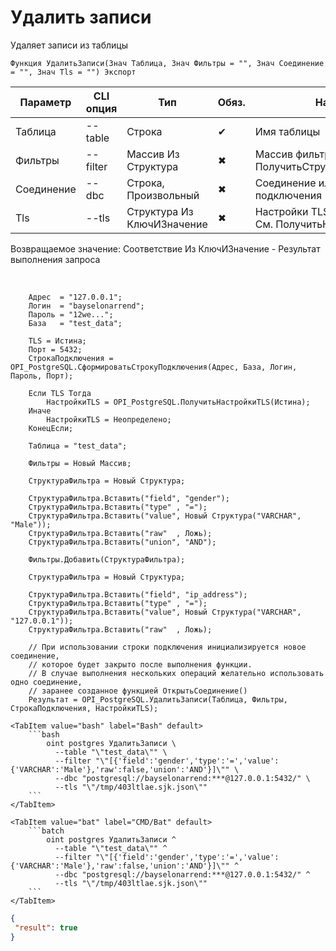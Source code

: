 ﻿---
sidebar_position: 14
description: Удалить записи и другие функции для работы с PostgreSQL в Открытом пакете интеграций - бесплатной open-source библиотеке интеграций для 1С:Предприятие 8, OneScript и CLI
keywords: [1C, 1С, 1С:Предприятие, 1С:Предприятие 8.3, API, Интеграция, Сервисы, Обмен, OneScript, CLI, PostgreSQL]
---


# Удалить записи
 Удаляет записи из таблицы



`Функция УдалитьЗаписи(Знач Таблица, Знач Фильтры = "", Знач Соединение = "", Знач Tls = "") Экспорт`

  | Параметр | CLI опция | Тип | Обяз. | Назначение |
  |-|-|-|-|-|
  | Таблица | --table | Строка | &#x2714; | Имя таблицы |
  | Фильтры | --filter | Массив Из Структура | &#x2716; | Массив фильтров. См. ПолучитьСтруктуруФильтраЗаписей |
  | Соединение | --dbc | Строка, Произвольный | &#x2716; | Соединение или строка подключения |
  | Tls | --tls | Структура Из КлючИЗначение | &#x2716; | Настройки TLS, если необходимо. См. ПолучитьНастройкиTls |

  
  Возвращаемое значение:   Соответствие Из КлючИЗначение - Результат выполнения запроса

<br/>




```bsl title="Пример использования для 1С:Предприятие/OneScript"
    Адрес  = "127.0.0.1";
    Логин  = "bayselonarrend";
    Пароль = "12we...";
    База   = "test_data";

    TLS = Истина;
    Порт = 5432;
    СтрокаПодключения = OPI_PostgreSQL.СформироватьСтрокуПодключения(Адрес, База, Логин, Пароль, Порт);

    Если TLS Тогда
        НастройкиTLS = OPI_PostgreSQL.ПолучитьНастройкиTLS(Истина);
    Иначе
        НастройкиTLS = Неопределено;
    КонецЕсли;

    Таблица = "test_data";

    Фильтры = Новый Массив;

    СтруктураФильтра = Новый Структура;

    СтруктураФильтра.Вставить("field", "gender");
    СтруктураФильтра.Вставить("type" , "=");
    СтруктураФильтра.Вставить("value", Новый Структура("VARCHAR", "Male"));
    СтруктураФильтра.Вставить("raw"  , Ложь);
    СтруктураФильтра.Вставить("union", "AND");

    Фильтры.Добавить(СтруктураФильтра);

    СтруктураФильтра = Новый Структура;

    СтруктураФильтра.Вставить("field", "ip_address");
    СтруктураФильтра.Вставить("type" , "=");
    СтруктураФильтра.Вставить("value", Новый Структура("VARCHAR", "127.0.0.1"));
    СтруктураФильтра.Вставить("raw"  , Ложь);

    // При использовании строки подключения инициализируется новое соединение,
    // которое будет закрыто после выполнения функции.
    // В случае выполнения нескольких операций желательно использовать одно соединение,
    // заранее созданное функцией ОткрытьСоединение()
    Результат = OPI_PostgreSQL.УдалитьЗаписи(Таблица, Фильтры, СтрокаПодключения, НастройкиTLS);
```
    

 <Tabs>
  
    <TabItem value="bash" label="Bash" default>
        ```bash
            oint postgres УдалитьЗаписи \
              --table "\"test_data\"" \
              --filter "\"[{'field':'gender','type':'=','value':{'VARCHAR':'Male'},'raw':false,'union':'AND'}]\"" \
              --dbc "postgresql://bayselonarrend:***@127.0.0.1:5432/" \
              --tls "\"/tmp/403ltlae.sjk.json\""
        ```
    </TabItem>
  
    <TabItem value="bat" label="CMD/Bat" default>
        ```batch
            oint postgres УдалитьЗаписи ^
              --table "\"test_data\"" ^
              --filter "\"[{'field':'gender','type':'=','value':{'VARCHAR':'Male'},'raw':false,'union':'AND'}]\"" ^
              --dbc "postgresql://bayselonarrend:***@127.0.0.1:5432/" ^
              --tls "\"/tmp/403ltlae.sjk.json\""
        ```
    </TabItem>
</Tabs>


```json title="Результат"
{
 "result": true
}
```
